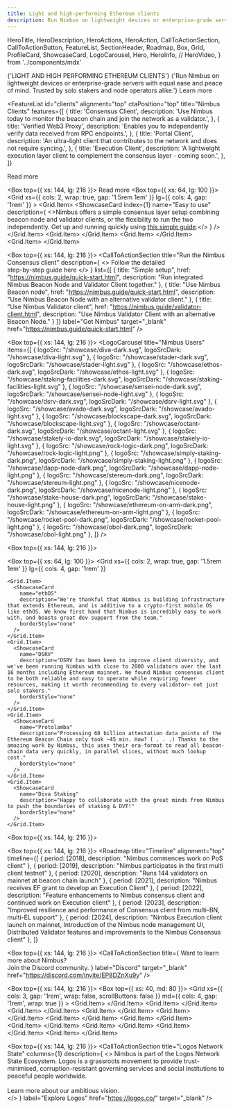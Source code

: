 ```yaml
---
title: Light and high-performing Ethereum clients
description: Run Nimbus on lightweight devices or enterprise-grade servers with equal ease and peace of mind. Trusted by solo stakers and node operators alike.
---
```


  HeroTitle,
  HeroDescription,
  HeroActions,
  HeroAction,
  CallToActionSection,
  CallToActionButton,
  FeatureList,
  SectionHeader,
  Roadmap,
  Box,
  Grid,
  ProfileCard,
  ShowcaseCard,
  LogoCarousel,
  Hero,
  HeroInfo,
  // HeroVideo,
} from '../components/mdx'


<Hero size="large">
  <HeroInfo>
    <HeroTitle>
      {'LIGHT AND HIGH PERFORMING ETHEREUM CLIENTS'}
    </HeroTitle>
    <HeroDescription>
      {'Run Nimbus on lightweight devices or enterprise-grade servers with equal ease and peace of mind. Trusted by solo stakers and node operators alike.'} 
    </HeroDescription>
    <HeroActions>
      <HeroAction variant="outlined" href="/about">
        Learn more
      </HeroAction>
    </HeroActions>
  </HeroInfo>
  <HeroAsset />
</Hero>

<FeatureList
  id="clients"
  alignment="top"
  ctaPosition="top"
  title="Nimbus Clients"
  features={[
    {
      title: 'Consensus Client',
      description:
        'Use Nimbus today to monitor the beacon chain and join the network as a validator.',
    },
    {
      title: 'Verified Web3 Proxy',
      description:
        'Enables you to independently verify data received from RPC endpoints.',
    },
    {
      title: 'Portal Client',
      description:
        'An ultra-light client that contributes to the network and does not require syncing.',
    },
    {
      title: 'Execution Client',
      description:
        'A lightweight execution layer client to complement the consensus layer - coming soon.',
    },
  ]}
>
  <CallToActionButton variant="outlined" size="small" href="/about/clients" target="_self">
    Read more
  </CallToActionButton>
</FeatureList>

<Box top={{ xs: 144, lg: 216 }}>
  <SectionHeader title="Nimbus attributes">
    <CallToActionButton variant="outlined" size="small" href="/about">
      Read more
    </CallToActionButton>
  </SectionHeader>
  <Box top={{ xs: 64, lg: 100 }}>
    <Grid
      xs={{ cols: 2, wrap: true, gap: '1.5rem 1em' }}
      lg={{ cols: 4, gap: '1rem' }}
    >
      <Grid.Item>
        <ShowcaseCard
          index={1}
          name="Easy to use"
          description={
            <>Nimbus offers a simple consensus layer setup combining beacon node and validator clients, or the flexibility to run the two independently. Get up and running quickly using <a href='https://nimbus.guide/quick-start.html'>this simple guide</a>.</>
          }
        />
      </Grid.Item>
      <Grid.Item>
        <ShowcaseCard
          index={2}
          name="Lightweight"
          description="A low resource footprint makes Nimbus an attractive option for solo stakers and distributed validators. Institutional operators benefit from having more headroom in their setup, preventing failure when Ethereum is under stress."
        />
      </Grid.Item>
      <Grid.Item>
        <ShowcaseCard
          index={3}
          name="Secure"
          description="Nimbus has undergone extensive security testing from some of the leading security firms in blockchain technology, including ConsenSys Diligence, Trail Of Bits, and NCC Group."
        />
      </Grid.Item>
      <Grid.Item>
        <ShowcaseCard
          index={4}
          name="Resilient"
          description="Nimbus boosts resilience with distributed keystore support for pairing with multiple Web3Signer servers. It also creates redundancy and resilience against downtime by supporting multiple Beacon Nodes."
        />
      </Grid.Item>
    </Grid>
  </Box>
</Box>

<Box top={{ xs: 144, lg: 216 }}>
  <CallToActionSection
    title="Run the Nimbus Consensus client"
    description={
      <>
        Follow the detailed<br/>step-by-step guide here
      </>
    }
    list={[
      {
        title: "Simple setup",
        href: "https://nimbus.guide/quick-start.html",
        description: "Run integrated Nimbus Beacon Node and Validator Client together."
      },
      {
        title: "Use Nimbus Beacon node",
        href: "https://nimbus.guide/quick-start.html",
        description: "Use Nimbus Beacon Node with an alternative validator client."
      },
      {
        title: "Use Nimbus Validator client",
        href: "https://nimbus.guide/validator-client.html",
        description: "Use Nimbus Validator Client with an alternative Beacon Node."
      }
    ]}
    label="Get Nimbus"
    target="_blank"
    href="https://nimbus.guide/quick-start.html"
  />
</Box>

<Box top={{ xs: 144, lg: 216 }}>
  <LogoCarousel
    title="Nimbus Users"
    items={[
      {
        logoSrc: "/showcase/diva-dark.svg",
        logoSrcDark: "/showcase/diva-light.svg"
      },
      {
        logoSrc: "/showcase/stader-dark.svg",
        logoSrcDark: "/showcase/stader-light.svg"
      },
      {
        logoSrc: "/showcase/ethos-dark.svg",
        logoSrcDark: "/showcase/ethos-light.svg"
      },
      {
        logoSrc: "/showcase/staking-facilities-dark.svg",
        logoSrcDark: "/showcase/staking-facilities-light.svg"
      },
      {
        logoSrc: "/showcase/sensei-node-dark.svg",
        logoSrcDark: "/showcase/sensei-node-light.svg"
      },
      {
        logoSrc: "/showcase/dsrv-dark.svg",
        logoSrcDark: "/showcase/dsrv-light.svg"
      },
      {
        logoSrc: "/showcase/avado-dark.svg",
        logoSrcDark: "/showcase/avado-light.svg"
      },
      {
        logoSrc: "/showcase/blockscape-dark.svg",
        logoSrcDark: "/showcase/blockscape-light.svg"
      },
      {
        logoSrc: "/showcase/octant-dark.svg",
        logoSrcDark: "/showcase/octant-light.svg"
      },
      {
        logoSrc: "/showcase/stakely-io-dark.svg",
        logoSrcDark: "/showcase/stakely-io-light.svg"
      },
      {
        logoSrc: "/showcase/rock-logic-dark.png",
        logoSrcDark: "/showcase/rock-logic-light.png"
      },
      {
        logoSrc: "/showcase/simply-staking-dark.png",
        logoSrcDark: "/showcase/simply-staking-light.png"
      },
      {
        logoSrc: "/showcase/dapp-node-dark.png",
        logoSrcDark: "/showcase/dapp-node-light.png"
      },
      {
        logoSrc: "/showcase/stereum-dark.png",
        logoSrcDark: "/showcase/stereum-light.png"
      },
      {
        logoSrc: "/showcase/nicenode-dark.png",
        logoSrcDark: "/showcase/nicenode-light.png"
      },
      {
        logoSrc: "/showcase/stake-house-dark.png",
        logoSrcDark: "/showcase/stake-house-light.png"
      },
      {
        logoSrc: "/showcase/ethereum-on-arm-dark.png",
        logoSrcDark: "/showcase/ethereum-on-arm-light.png"
      },
      {
        logoSrc: "/showcase/rocket-pool-dark.png",
        logoSrcDark: "/showcase/rocket-pool-light.png"
      },
      {
        logoSrc: "/showcase/obol-dark.png",
        logoSrcDark: "/showcase/obol-light.png"
      },
    ]}
  />
</Box>

<Box top={{ xs: 144, lg: 216 }}>
  <CallToActionSection
    title="Community Suppport"
    columns={2}
    description="Nimbus is trusted by Ethereum validators diverse in both size and operating requirements. But don't just take our word for it."
    label="Try Nimbus for yourself"
    href="https://nimbus.guide/quick-start.html"
    target="_blank"
  />
</Box>

<Box top={{ xs: 64, lg: 100 }}>
  <Grid
    xs={{ cols: 2, wrap: true, gap: '1.5rem 1em' }}
    lg={{ cols: 4, gap: '1rem' }}
  >
    <Grid.Item>
      <ShowcaseCard
        name="ethOS"
        description="We're thankful that Nimbus is building infrastructure that extends Ethereum, and is additive to a crypto-first mobile OS like ethOS. We know first hand that Nimbus is incredibly easy to work with, and boasts great dev support from the team."
        borderStyle="none"
      />
    </Grid.Item>
    <Grid.Item>
      <ShowcaseCard
        name="DSRV"
        description="DSRV has been keen to improve client diversity, and we've been running Nimbus with close to 2000 validators over the last 16 months including Ethereum mainnet. We found Nimbus consensus client to be both reliable and easy to operate while requiring fewer resources, making it worth recommending to every validator– not just solo stakers."
        borderStyle="none"
      />
    </Grid.Item>
    <Grid.Item>
      <ShowcaseCard
        name="Protolamba"
        description="Processing 60 billion attestation data points of the Ethereum Beacon Chain only took ~45 min. How? ( . . .) Thanks to the amazing work by Nimbus, this uses their era-format to read all beacon-chain data very quickly, in parallel slices, without much lookup cost."
        borderStyle="none"
      />
    </Grid.Item>
    <Grid.Item>
      <ShowcaseCard
        name="Diva Staking"
        description="Happy to collaborate with the great minds from Nimbus to push the boundaries of staking & DVT!"
        borderStyle="none"
      />
    </Grid.Item>
  </Grid>
 </Box>

<Box top={{ xs: 144, lg: 216 }}>
  <CallToActionSection 
    columns={1}
    title="Free and open source"
    description="Nimbus is being developed as a common good with liberal licensing to enable the broadest deployment of Ethereum possible."
    label='Donate'
    href="https://etherscan.io/address/0xDeb4A0e8d9a8dB30a9f53AF2dCc9Eb27060c6557"
  />
</Box>

<Box top={{ xs: 144, lg: 216 }}>
  <Roadmap
    title="Timeline"
    alignment="top"
    timeline={[
      {
        period: [2018],
        description: "Nimbus commences work on PoS client"
      },
      {
        period: [2019],
        description: "Nimbus participates in the first multi client testnet"
      },
      {
        period: [2020],
        description: "Runs 144 validators on mainnet at beacon chain launch"
      },
      {
        period: [2021],
        description: "Nimbus receives EF grant to develop an Execution Client"
      },
      {
        period: [2022],
        description: "Feature enhancements to Nimbus consensus client and continued work on Execution client"
      },
      {
        period: [2023],
        description: "Improved resilience and performance of Consensus client from multi-BN, multi-EL support"
      },
      {
        period: [2024],
        description: "Nimbus Execution client launch on mainnet, Introduction of the Nimbus node management UI, Distributed Validator features and improvements to the Nimbus Consensus client"
      },
    ]}
  >
  </Roadmap>
</Box>

<Box top={{ xs: 144, lg: 216 }}>
  <CallToActionSection
    title={
      <span className='mdx-cta-section-heading-large'>
        Want to learn more about Nimbus? <br/> 
        Join the Discord community.
      </span>
    }
    label="Discord"
    target="_blank"
    href="https://discord.com/invite/EP8DZnXu9y"
  />
</Box>

<Box top={{ xs: 144, lg: 216 }}>
  <CallToActionSection
    title="Team"
    columns={1}
  />
  <Box top={{ xs: 40, md: 80 }}>
    <Grid
      xs={{ cols: 3, gap: '1rem', wrap: false, scrollButtons: false }}
      md={{ cols: 4, gap: '1rem', wrap: true }}
    >
      <Grid.Item>
      	<ProfileCard
        	name='Andri'
          githubUsername='jangko'
        	githubLink='https://github.com/jangko'
      	/>
      </Grid.Item>
      <Grid.Item>
      	<ProfileCard
        	name='Ben'
          imgSrc='https://avatars.githubusercontent.com/u/51288821?v=4'
          githubUsername='web3-developer'
        	githubLink='https://github.com/web3-developer'
      	/>
      </Grid.Item>
      <Grid.Item>
      	<ProfileCard
        	name='Daniel'
          imgSrc='https://avatars.githubusercontent.com/u/3033919?v=4'
          githubUsername='daniellm'
        	githubLink='https://github.com/daniellm'
      	/>
      </Grid.Item>
      <Grid.Item>
      	<ProfileCard
        	name='Dustin'
          imgSrc='https://avatars.githubusercontent.com/u/11422416?v=4'
          githubUsername='tersec'
        	githubLink='https://github.com/tersec'
      	/>
      </Grid.Item>
      <Grid.Item>
      	<ProfileCard
        	name='Etan Kissling'
          imgSrc='https://avatars.githubusercontent.com/u/89844309?v=4'
          githubUsername='etan-status'
        	githubLink='https://github.com/etan-status'
      	/>
      </Grid.Item>
      <Grid.Item>
      	<ProfileCard
        	name='Eugene'
          imgSrc='https://avatars.githubusercontent.com/u/5955411?v=4'
          githubUsername='cheatfate'
        	githubLink='https://github.com/cheatfate'
      	/>
      </Grid.Item>
			<Grid.Item>
				<ProfileCard
        	name='Jacek Sieka'
        	imgSrc='https://avatars.githubusercontent.com/u/1382986?v=4'
          githubUsername='arnetheduck'
        	githubLink='https://github.com/arnetheduck'
      	/>
      </Grid.Item>
      <Grid.Item>
      	<ProfileCard
        	name='Jordan Hrycaj'
        	imgSrc='https://avatars.githubusercontent.com/u/3624993?v=4'
          githubUsername='mjfh'
        	githubLink='https://github.com/mjfh'
      	/>
      </Grid.Item>
      <Grid.Item>
      	<ProfileCard
        	name='Kaushal'
      	/>
      </Grid.Item>
      <Grid.Item>
      	<ProfileCard
        	name='Kim'
          githubUsername='kdeme'
        	githubLink='https://github.com/kdeme'
      	/>
      </Grid.Item>
      <Grid.Item>
      	<ProfileCard
        	name='Zahary Karadjov'
          imgSrc='https://avatars.githubusercontent.com/u/175462?v=4'
          githubUsername='zah'
        	githubLink='https://github.com/zah'
      	/>
      </Grid.Item>
    </Grid>
  </Box>
</Box>

<Box top={{ xs: 144, lg: 216 }}>
  <CallToActionSection
    title="Logos Network State"
    columns={1}
    description={
      <>
        Nimbus is part of the Logos Network State Ecosystem. Logos is a grassroots movement to provide trust-minimised, corruption-resistant governing services and social institutions to peaceful people worldwide.
        <br/>
        <br/>
        Learn more about our ambitious vision.  
      </>
    }
    label="Explore Logos"
    href="https://logos.co/"
    target="_blank"
  />
</Box>
